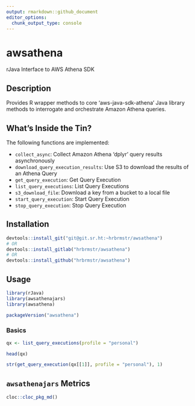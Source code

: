 ```yaml
---
output: rmarkdown::github_document
editor_options: 
  chunk_output_type: console
---
```


# awsathena

rJava Interface to AWS Athena SDK

## Description

Provides R wrapper methods to core 'aws-java-sdk-athena' Java library methods
to interrogate and orchestrate Amazon Athena queries.

## What's Inside the Tin?

The following functions are implemented:

- `collect_async`:	Collect Amazon Athena 'dplyr' query results asynchronously
- `download_query_execution_results`:	Use S3 to download the results of an Athena Query
- `get_query_execution`:	Get Query Execution
- `list_query_executions`:	List Query Executions
- `s3_download_file`:	Download a key from a bucket to a local file
- `start_query_execution`:	Start Query Execution
- `stop_query_execution`:	Stop Query Execution

## Installation

```r
devtools::install_git("git@git.sr.ht:~hrbrmstr/awsathena")
# OR
devtools::install_gitlab("hrbrmstr/awsathena")
# OR
devtools::install_github("hrbrmstr/awsathena")
```

## Usage

```r
library(rJava)
library(awsathenajars)
library(awsathena)

packageVersion("awsathena")
```

### Basics

```r
qx <- list_query_executions(profile = "personal")

head(qx)

str(get_query_execution(qx[[1]], profile = "personal"), 1)
```

## `awsathenajars` Metrics

```r
cloc::cloc_pkg_md()
```

